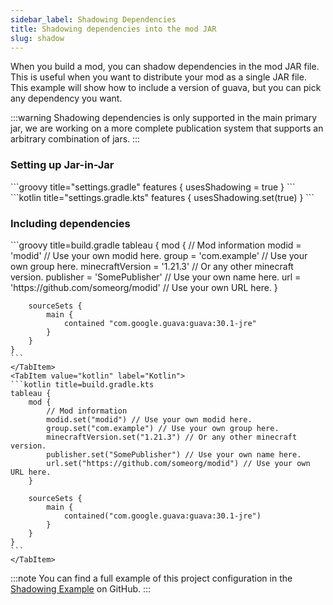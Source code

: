 ```yaml
---
sidebar_label: Shadowing Dependencies
title: Shadowing dependencies into the mod JAR
slug: shadow
---
```



When you build a mod, you can shadow dependencies in the mod JAR file. This is useful when you want to distribute your mod as a single JAR file.
This example will show how to include a version of guava, but you can pick any dependency you want.

:::warning
Shadowing dependencies is only supported in the main primary jar, we are working on a more complete publication system that supports an arbitrary combination of jars.
:::

### Setting up Jar-in-Jar
<Tabs groupId="gradle-code">
    <TabItem value="groovy" label="Groovy">
        ```groovy title="settings.gradle"
        features {
            usesShadowing = true
        }
        ```
    </TabItem>
    <TabItem value="kotlin" label="Kotlin">
        ```kotlin title="settings.gradle.kts"
        features {
            usesShadowing.set(true)
        }
        ```
    </TabItem>
</Tabs>

### Including dependencies
<Tabs>
    <TabItem value="groovy" label="Groovy">
    ```groovy title=build.gradle
    tableau {
        mod {
            // Mod information
            modid = 'modid' // Use your own modid here.
            group = 'com.example' // Use your own group here.
            minecraftVersion = '1.21.3' // Or any other minecraft version.
            publisher = 'SomePublisher' // Use your own name here.
            url = 'https://github.com/someorg/modid' // Use your own URL here.
        }

        sourceSets {
            main {
                contained "com.google.guava:guava:30.1-jre"
            }
        }
    }
    ```
    </TabItem>
    <TabItem value="kotlin" label="Kotlin">
    ```kotlin title=build.gradle.kts
    tableau {
        mod {
            // Mod information
            modid.set("modid") // Use your own modid here.
            group.set("com.example") // Use your own group here.
            minecraftVersion.set("1.21.3") // Or any other minecraft version.
            publisher.set("SomePublisher") // Use your own name here.
            url.set("https://github.com/someorg/modid") // Use your own URL here.
        }

        sourceSets {
            main {
                contained("com.google.guava:guava:30.1-jre")
            }
        }
    }
    ```
    </TabItem>
</Tabs>

:::note
You can find a full example of this project configuration in the [Shadowing Example](https://github.com/ldtteam/Tableau/tree/main/examples/shadowing) on GitHub.
:::